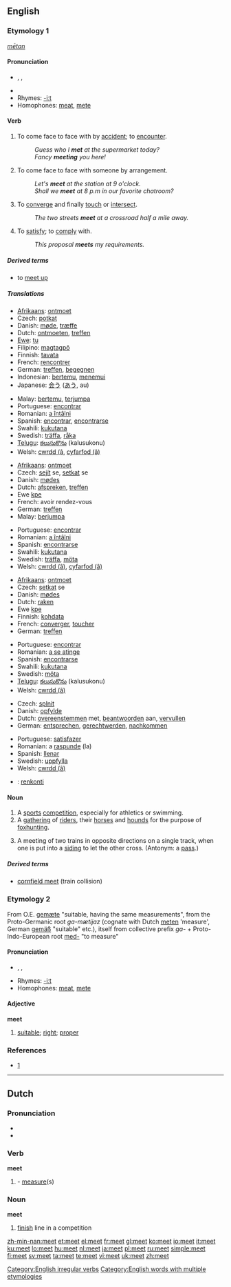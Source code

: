 {{wikipedia|dab=Meet}}
==English==

{{rank|book|story|deep|471|meet|interest|brother|I've}}

===Etymology 1===
{{OE.}} ''[[mētan]]''

====Pronunciation====
* {{enPR|mēt}}, {{IPA|/miːt/}}, {{SAMPA|/mi:t/}}
* {{audio|en-us-meet.ogg|Audio (US)}}
* Rhymes: [[Rhymes:English:-iːt|-iːt]]
* Homophones: [[meat]], [[mete]]

====Verb====
{{en-verb|meets|meeting|met}}

# To come face to face with by [[accident]]; to [[encounter]].
#: ''Guess who I '''met''' at the supermarket today?''
#: ''Fancy '''meeting''' you here!''
# To come face to face with someone by arrangement.
#: ''Let's '''meet''' at the station at 9 o'clock.''
#: ''Shall we '''meet''' at 8 p.m in our favorite chatroom?''
# To [[converge]] and finally [[touch]] or [[intersect]].
#: ''The two streets '''meet''' at a crossroad half a mile away.''
# To [[satisfy]]; to [[comply]] with.
#: ''This proposal '''meets''' my requirements.''

=====Derived terms=====
*to [[meet up]]

=====Translations=====
{{trans-top|encounter}}
* [[Afrikaans]]: [[ontmoet]]
* Czech: [[potkat]]
* Danish: [[møde]], [[træffe]]
* Dutch: [[ontmoeten]], [[treffen]]
* [[Ewe]]: [[tu]]
* Filipino: [[magtagpô]]
* Finnish: [[tavata]]
* French: [[rencontrer]]
* German: [[treffen]], [[begegnen]]
* Indonesian: [[temu|bertemu]], [[temu|menemui]]
* Japanese: [[会う]] ([[あう]], au)
{{trans-mid}}
* Malay: [[temu|bertemu]], [[jumpa|terjumpa]]
* Portuguese: [[encontrar]]
* Romanian: [[întâlni|a întâlni]]
* Spanish: [[encontrar]], [[encontrar]]se
* Swahili: [[kukutana]]
* Swedish: [[träffa]], [[råka]]
* [[Telugu]]: [[కలుసుకొను]] (kalusukonu)
* Welsh: [[cwrdd (â]], [[cyfarfod (â)]]
{{trans-bottom}}

{{trans-top|see through arrangement}}
* [[Afrikaans]]: [[ontmoet]]
* Czech: [[sejít]] se, [[setkat]] se
* Danish: [[mødes]]
* Dutch: [[afspreken]], [[treffen]]
* Ewe [[kpe]]
* French: avoir rendez-vous
* German: [[treffen]]
* Malay: [[jumpa|berjumpa]]
{{trans-mid}}
* Portuguese: [[encontrar]]
* Romanian: [[întâlni|a întâlni]]
* Spanish: [[encontrar]]se
* Swahili: [[kukutana]]
* Swedish: [[träffa]], [[möta]]
* Welsh: [[cwrdd (â)]], [[cyfarfod (â)]]
{{trans-bottom}}

{{trans-top|converge and touch}}
* [[Afrikaans]]: [[ontmoet]]
* Czech: [[setkat]] se
* Danish: [[mødes]]
* Dutch: [[raken]]
* Ewe [[kpe]]
* Finnish: [[kohdata]]
* French: [[converger]], [[toucher]]
* German: [[treffen]]
{{trans-mid}}
* Portuguese: [[encontrar]]
* Romanian: [[atinge|a se atinge]]
* Spanish: [[encontrar]]se
* Swahili: [[kukutana]]
* Swedish: [[möta]]
* [[Telugu]]: [[కలుసుకొను]] (kalusukonu)
* Welsh: [[cwrdd (â)]]
{{trans-bottom}}

{{trans-top|comply}}
* Czech: [[splnit]]
* Danish: [[opfylde]]
* Dutch: [[overeenstemmen]] met, [[beantwoorden]] aan, [[vervullen]]
* German: [[entsprechen]], [[gerechtwerden]], [[nachkommen]]
{{trans-mid}}
* Portuguese: [[satisfazer]]
* Romanian: a [[raspunde]] (la)
* Spanish: [[llenar]]
* Swedish: [[uppfylla]]
* Welsh: [[cwrdd (â)]]
{{trans-bottom}}

{{checktrans-top}}
<!--Remove this section once all of the translations below have been moved into the tables above.-->
* {{ttbc|Esperanto}}: [[renkonti]]
{{trans-bottom}}

====Noun====
{{en-noun}}

# A [[sport]]s [[competition]], especially for athletics or swimming.
# A [[gathering]] of [[rider]]s, their [[horse]]s and [[hound]]s for the purpose of [[foxhunting]].
# {{rail transport}} A meeting of two trains in opposite directions on a single track, when one is put into a [[siding]] to let the other cross. (Antonym: a [[pass]].)

=====Derived terms=====

* [[cornfield meet]] (train collision)

===Etymology 2===
From O.E. [[gemæte]] "suitable, having the same measurements", from the Proto-Germanic root ''ga-mætijaz'' (cognate with Dutch [[meten]] 'measure', German [[gemäß]] "suitable" etc.), itself from collective prefix ''ga-'' + Proto-Indo-European root [[med-]] "to measure"

====Pronunciation====
* {{enPR|mēt}}, {{IPA|/miːt/}}, {{SAMPA|/mi:t/}}
* Rhymes: [[Rhymes:English:-iːt|-iːt]]
* Homophones: [[meat]], [[mete]]

====Adjective====
'''meet'''

# [[suitable]]; [[right]]; [[proper]]
{{seeCites}}

===References===
* {{EtymOnLine}} [http://www.etymonline.com/index.php?search=meet&searchmode=none]

[[Category:English irregular verbs]]
[[Category:English words with multiple etymologies]]

----

==Dutch==

{{etystub}}

===Pronunciation===
* {{IPA|/met/}}
* {{SAMPA|/met/}}

===Verb===
'''meet'''

# {{form of|singular indicative|meten}} - [[measure]](s)

===Noun===
'''meet'''

# [[finish]] line in a competition

[[zh-min-nan:meet]]
[[et:meet]]
[[el:meet]]
[[fr:meet]]
[[gl:meet]]
[[ko:meet]]
[[io:meet]]
[[it:meet]]
[[ku:meet]]
[[lo:meet]]
[[hu:meet]]
[[nl:meet]]
[[ja:meet]]
[[pl:meet]]
[[ru:meet]]
[[simple:meet]]
[[fi:meet]]
[[sv:meet]]
[[ta:meet]]
[[te:meet]]
[[vi:meet]]
[[uk:meet]]
[[zh:meet]]